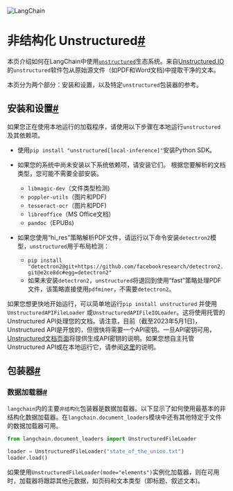 

<Head>
  <script>
    {
      `(function() {
         var _hmt = _hmt || [];
(function() {
  var hm = document.createElement("script");
  hm.src = "https://hm.baidu.com/hm.js?e60fb290e204e04c5cb6f79b0ac1e697";
  var s = document.getElementsByTagName("script")[0]; 
  s.parentNode.insertBefore(hm, s);
})();
       })();`
    }
  </script>
</Head>

![LangChain](https://pica.zhimg.com/50/v2-56e8bbb52aa271012541c1fe1ceb11a2_r.gif)





非结构化 Unstructured[#](#unstructured "到该标题的永久链接")
==================================

本页介绍如何在LangChain中使用[`unstructured`](https://github.com/Unstructured-IO/unstructured)生态系统。来自[Unstructured.IO](https://www.unstructured.io/)的`unstructured`软件包从原始源文件（如PDF和Word文档)中提取干净的文本。

本页分为两个部分：安装和设置，以及特定`unstructured`包装器的参考。

安装和设置[#](#installation-and-setup "到该标题的永久链接")
---------------------------------------------

如果您正在使用本地运行的加载程序，请使用以下步骤在本地运行`unstructured`及其依赖项。

* 使用`pip install "unstructured[local-inference]"`安装Python SDK。

* 如果您的系统中尚未安装以下系统依赖项，请安装它们。
根据您要解析的文档类型，您可能不需要全部安装。

	+ `libmagic-dev`（文件类型检测)
	+ `poppler-utils`（图片和PDF)
	+ `tesseract-ocr`（图片和PDF)
	+ `libreoffice`（MS Office文档)
	+ `pandoc`（EPUBs)

* 如果您使用“hi_res”策略解析PDF文件，请运行以下命令安装`detectron2`模型，`unstructured`用于布局检测：

	+ `pip install "detectron2@git+https://github.com/facebookresearch/detectron2.git@e2ce8dc#egg=detectron2"`
	+ 如果未安装`detectron2`，`unstructured`将退回到使用“fast”策略处理PDF文件，该策略直接使用`pdfminer`，不需要`detectron2`。

如果您想更快地开始运行，可以简单地运行`pip install unstructured` 并使用`UnstructuredAPIFileLoader` 或`UnstructuredAPIFileIOLoader`。这将使用托管的Unstructured API处理您的文档。请注意，目前（截至2023年5月1日)，Unstructured API是开放的，但很快将需要一个API密钥。一旦API密钥可用，[Unstructured文档页面](https://unstructured-io.github.io/)将提供生成API密钥的说明。如果您想自主托管Unstructured API或在本地运行它，请参阅[这里](https://github.com/Unstructured-IO/unstructured-api#dizzy-instructions-for-using-the-docker-image)的说明。

包装器[#](#wrappers "该标题的永久链接")
----------------------------

### 数据加载器[#](#data-loaders "该标题的永久链接")

`langchain`内的主要`非结构化`包装器是数据加载器。以下显示了如何使用最基本的非结构化数据加载器。在`langchain.document_loaders`模块中还有其他特定于文件的数据加载器可用。

```python
from langchain.document_loaders import UnstructuredFileLoader

loader = UnstructuredFileLoader("state_of_the_union.txt")
loader.load()

```

如果使用`UnstructuredFileLoader(mode="elements")`实例化加载器，则在可用时，加载器将跟踪其他元数据，如页码和文本类型（即标题、叙述文本)。

